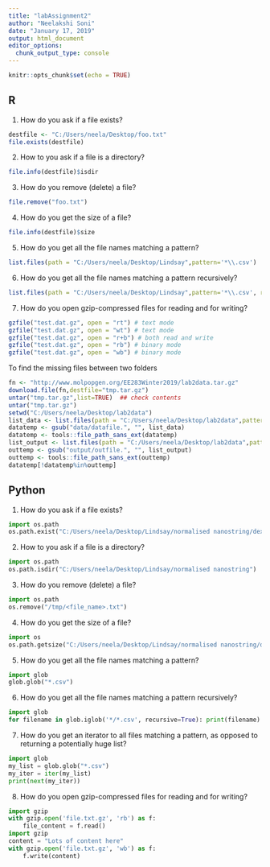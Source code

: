 ```yaml
---
title: "labAssignment2"
author: "Neelakshi Soni"
date: "January 17, 2019"
output: html_document
editor_options: 
  chunk_output_type: console
---
```


```r
knitr::opts_chunk$set(echo = TRUE)
```

## R

1. How do you ask if a file exists?

```r
destfile <- "C:/Users/neela/Desktop/foo.txt"
file.exists(destfile)
```

2. How to you ask if a file is a directory?

```r
file.info(destfile)$isdir
```

3. How do you remove (delete) a file?

```r
file.remove("foo.txt")
```
4. How do you get the size of a file?

```r
file.info(destfile)$size
```
5. How do you get all the file names matching a pattern?

```r
list.files(path = "C:/Users/neela/Desktop/Lindsay",pattern='*\\.csv')
```
6. How do you get all the file names matching a pattern recursively?

```r
list.files(path = "C:/Users/neela/Desktop/Lindsay",pattern='*\\.csv', recursive=T, full.names = T)
```

7. How do you open gzip-compressed files for reading and for writing?

```r
gzfile("test.dat.gz", open = "rt") # text mode
gzfile("test.dat.gz", open = "wt") # text mode
gzfile("test.dat.gz", open = "r+b") # both read and write
gzfile("test.dat.gz", open = "rb") # binary mode
gzfile("test.dat.gz", open = "wb") # binary mode
```

To find the missing files between two folders

```r
fn <- "http://www.molpopgen.org/EE283Winter2019/lab2data.tar.gz"
download.file(fn,destfile="tmp.tar.gz")
untar("tmp.tar.gz",list=TRUE)  ## check contents
untar("tmp.tar.gz")
setwd("C:/Users/neela/Desktop/lab2data")
list_data <- list.files(path = "C:/Users/neela/Desktop/lab2data",pattern='datafile.*\\.txt', recursive = T)
datatemp <- gsub("data/datafile.", "", list_data)
datatemp <- tools::file_path_sans_ext(datatemp)
list_output <- list.files(path = "C:/Users/neela/Desktop/lab2data",pattern='outfile.*\\.out', recursive = T)
outtemp <- gsub("output/outfile.", "", list_output)
outtemp <- tools::file_path_sans_ext(outtemp)
datatemp[!datatemp%in%outtemp]
```


## Python

1. How do you ask if a file exists?

```python
import os.path
os.path.exist("C:/Users/neela/Desktop/Lindsay/normalised nanostring/dexp.R")
```

2. How to you ask if a file is a directory?

```python
import os.path
os.path.isdir("C:/Users/neela/Desktop/Lindsay/normalised nanostring")
```

3. How do you remove (delete) a file?

```python
import os.path
os.remove("/tmp/<file_name>.txt")
```

4. How do you get the size of a file?

```python
import os
os.path.getsize("C:/Users/neela/Desktop/Lindsay/normalised nanostring/dexp.R")
```

5. How do you get all the file names matching a pattern?

```python
import glob
glob.glob("*.csv")
```

6. How do you get all the file names matching a pattern recursively?

```python
import glob
for filename in glob.iglob('*/*.csv', recursive=True): print(filename)
```

7. How do you get an iterator to all files matching a pattern, as opposed to returning a potentially huge list?

```python
import glob
my_list = glob.glob("*.csv")
my_iter = iter(my_list)
print(next(my_iter))
```

8. How do you open gzip-compressed files for reading and for writing?

```python
import gzip
with gzip.open('file.txt.gz', 'rb') as f:
    file_content = f.read()
import gzip
content = "Lots of content here"
with gzip.open('file.txt.gz', 'wb') as f:
    f.write(content)
```
